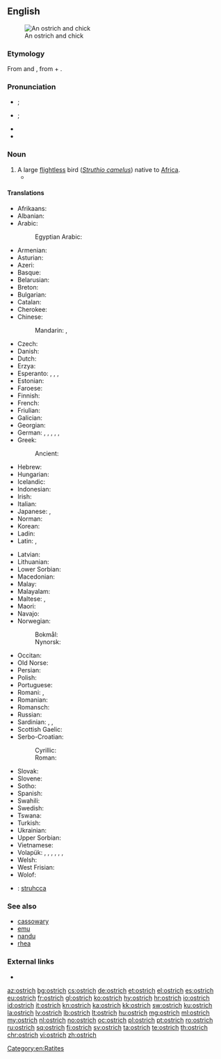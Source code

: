 ==English==
[[Image:Ostrich and chick.jpg|thumb|An ostrich and chick]]

===Etymology===
From {{etyl|xno|en}} {{m|fro|ostrige}} and {{etyl|fro|en}} {{m|fro|ostruce}}, from {{etyl|la|en}} {{m|la|avis||bird}} + {{m|la|strūthiō||ostrich}}.

===Pronunciation===
* {{a|RP}} {{IPA|/ˈɒs.tɹɪt͡ʃ/|/ˈɒs.tɹɪd͡ʒ/|lang=en}}; {{enPR|ŏs'trĭch|ŏs'trĭj}}
* {{a|GenAm}} {{IPA|/ˈɔs.tɹɪt͡ʃ/|/ˈɑs.tɹɪt͡ʃ/|/ˈɔs.tɹɪd͡ʒ/|/ˈɑs.tɹɪd͡ʒ/|lang=en}}; {{enPR|ôs'trĭch|ŏs'trĭch|ôs'trĭj|ŏs'trĭj}}
* {{audio|en-us-ostrich.ogg|Audio (US)|lang=en}}
* {{audio|en-us-ostrich-2.ogg|Audio (US) (2)|lang=en}}

===Noun===
{{en-noun|es}}

# A large [[flightless]] bird (''[[Struthio camelus]]'') native to [[Africa]].
#* {{quote-magazine|date=2013-07-26|author=[http://www.theguardian.com/profile/nick-miroff Nick Miroff]
|volume=189|issue=7|page=32|magazine={{w|The Guardian Weekly}}
|title=[http://www.theguardian.com/world/2013/jul/23/mexico-insect-cuisine-sustainable-food Mexico gets a taste for eating insects&nbsp;[&hellip;]]
|passage=The San Juan market is Mexico City's most famous deli of exotic meats, where an adventurous shopper can hunt down hard-to-find critters such as '''ostrich''', wild boar and crocodile.}}

====Translations====
{{trans-top|large flightless bird}}
* Afrikaans: {{t|af|volstruis}}
* Albanian: {{t|sq|struci}}
* Arabic: {{t|ar|نعامة|tr=naʿāma|f}}
*: Egyptian Arabic: {{t|arz|نعامة|f|tr=naʿama|sc=Arab}}
* Armenian: {{t|hy|ջայլամ}}
* Asturian: {{t|ast|avestruz|f}}
* Azeri: {{t+|az|dəvəquşu}}
* Basque: {{t+|eu|ostruka}}
* Belarusian: {{t|be|стра́ус|m}}
* Breton: {{t|br|struskańval}}
* Bulgarian: {{t+|bg|щра́ус|m}}
* Catalan: {{t|ca|estruç|m}}
* Cherokee: {{t|chr|ᎬᎾ ᎤᏔᎾ|sc=Cher}}
* Chinese:
*: Mandarin: {{t|cmn|鴕鳥|sc=Hani}}, {{t+|cmn|鸵鸟|tr=tuóniǎo|sc=Hani}}
* Czech: {{t+|cs|pštros}}
* Danish: {{t+|da|struds}}
* Dutch: {{t+|nl|struisvogel|m}}
* Erzya: {{t|myv|дуенармунь}}
* Esperanto: {{qualifier|♂♀}} {{t|eo|struto}}, {{qualifier|♂}} {{t|eo|virstruto}}, {{qualifier|♀}} {{t|eo|strutino}}, {{qualifier|♂♀ offspring, young}} {{t|eo|strutido}}
* Estonian: {{t|et|jaanalind}}
* Faroese: {{t|fo|strutsur}}
* Finnish: {{t+|fi|strutsi}}
* French: {{t+|fr|autruche|f}}
* Friulian: {{t|fur|struç}}
* Galician: {{t+|gl|avestruz|f}}
* Georgian: {{t|ka|სირაქლემა|sc=Geor}}
* German: {{qualifier|♂♀}} {{t+|de|Strauß|m}}, {{qualifier|♂}} {{t|de|Straußenmännchen|n}}, {{qualifier|♀}} {{t|de|Straußenweibchen|n}}, {{qualifier|♂♀ offspring, young}} {{t|de|Straußenküken|n}}, {{qualifier|♂♀ offspring, young}} {{t|de|Straußenjunges|n}}, {{qualifier|♂♀ offspring, young}} {{t|de|Straußenbaby|n}}
* Greek: {{t+|el|στρουθοκάμηλος|f}}
*: Ancient: {{t|grc|στρουθοκάμηλος|sc=polytonic}}
* Hebrew: {{t+|he|יען|f|tr=ya'en}}
* Hungarian: {{t+|hu|strucc}}
* Icelandic: {{t+|is|strútur}}
* Indonesian: {{t+|id|burung unta}}
* Irish: {{t|ga|ostrais}}
* Italian: {{t+|it|struzzo|m}}
* Japanese: {{t|ja|ダチョウ|tr=dachō}}, {{t+|ja|駝鳥|tr=だちょう, dachō|sc=Jpan}}
* Norman: {{t|nrf|autruche|f}}
* Korean: {{t+|ko|타조|sc=Kore}}
* Ladin: {{t|lld|struz|sc=Latn}}
* Latin: {{t|la|struthiocamelus|m}}, {{t|la|struthio|m}}
{{trans-mid}}
* Latvian: {{t|lv|strauss|m}}
* Lithuanian: {{t+|lt|strutis|m}}
* Lower Sorbian: {{t|dsb|štrus}}
* Macedonian: {{t|mk|ној|m}}
* Malay: {{t|ms|burung unta}}
* Malayalam: {{t|ml|ഒട്ടകപക്ഷി}}
* Maltese: {{t|mt|nagħma|f}}, {{t|mt|ostriċ}}
* Maori: {{t|mi|otereti}}
* Navajo: {{t|nv|tsídiitsoh}}
* Norwegian:
*: Bokmål: {{t+|nb|struts|m}}
*: Nynorsk: {{t+|nn|struts|m}}
* Occitan: {{t+|oc|estruci}}
* Old Norse: {{t|non|strúz|m}}
* Persian: {{t+|fa|شترمرغ|tr=šotormorğ}}
* Polish: {{t+|pl|struś|m}}
* Portuguese: {{t+|pt|avestruz}}
* Romani: {{t|rom|astrechi|m}}, {{t|rom|barimatango|m}}
* Romanian: {{t+|ro|struț}}
* Romansch: {{t|rm|strut}}
* Russian: {{t+|ru|стра́ус|m}}
* Sardinian: {{t|sc|abistrussu}}, {{t|sc|bistrussu}}, {{t|sc|istrutzu}}
* Scottish Gaelic: {{t|gd|struth}}
* Serbo-Croatian:
*: Cyrillic: {{t|sh|ноj|m}}
*: Roman: {{t+|sh|noj|m}}
* Slovak: {{t|sk|pštros|m}}
* Slovene: {{t+|sl|noj|m}}
* Sotho: {{t|st|mpjhe}}
* Spanish: {{t+|es|avestruz|m}}
* Swahili: {{t+|sw|mbuni}}
* Swedish: {{t+|sv|struts}}
* Tswana: {{t|tn|ntšhe}}
* Turkish: {{t+|tr|deve kuşu}}
* Ukrainian: {{t|uk|стра́ус|m}}
* Upper Sorbian: {{t|hsb|štrus}}
* Vietnamese: {{t+|vi|đà điểu}}
* Volapük: {{qualifier|♂♀}} {{t+|vo|strut}}, {{qualifier|♂}} {{t|vo|histrut}}, {{qualifier|♀}} {{t|vo|jistrut}}, {{qualifier|♂♀ offspring, young}} {{t|vo|strutül}}, {{qualifier|♂ offspring}} {{t|vo|histrutül}}, {{qualifier|♀ offspring}} {{t|vo|jistrutül}}, {{qualifier|older term, ♂♀}} {{t|vo|lostit}}
* Welsh: {{t|cy|estrys}}
* West Frisian: {{t|fy|strúsfûgel}}
* Wolof: {{t|wo|bànjóoli|alt=bànjóoli bi}}
{{trans-bottom}}

{{checktrans-top}}
* {{ttbc|se}}<!-- or any other Sami lect -->: [[struhcca]]
{{checktrans-mid}}
{{checktrans-bottom}}

===See also===
* [[cassowary]]
* [[emu]]
* [[nandu]]
* [[rhea]]

===External links===
* {{pedialite}}

[[Category:en:Ratites]]

[[az:ostrich]]
[[bg:ostrich]]
[[cs:ostrich]]
[[de:ostrich]]
[[et:ostrich]]
[[el:ostrich]]
[[es:ostrich]]
[[eu:ostrich]]
[[fr:ostrich]]
[[gl:ostrich]]
[[ko:ostrich]]
[[hy:ostrich]]
[[hr:ostrich]]
[[io:ostrich]]
[[id:ostrich]]
[[it:ostrich]]
[[kn:ostrich]]
[[ka:ostrich]]
[[kk:ostrich]]
[[sw:ostrich]]
[[ku:ostrich]]
[[la:ostrich]]
[[lv:ostrich]]
[[lb:ostrich]]
[[lt:ostrich]]
[[hu:ostrich]]
[[mg:ostrich]]
[[ml:ostrich]]
[[my:ostrich]]
[[nl:ostrich]]
[[no:ostrich]]
[[oc:ostrich]]
[[pl:ostrich]]
[[pt:ostrich]]
[[ro:ostrich]]
[[ru:ostrich]]
[[sq:ostrich]]
[[fi:ostrich]]
[[sv:ostrich]]
[[ta:ostrich]]
[[te:ostrich]]
[[th:ostrich]]
[[chr:ostrich]]
[[vi:ostrich]]
[[zh:ostrich]]